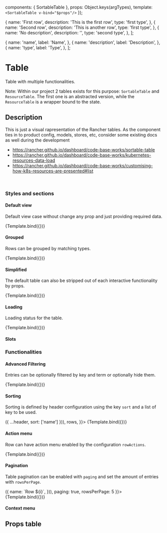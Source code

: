 

<Meta 
  title="Components/Table"
  component={SortableTable}
/>

  components: { SortableTable },
  props:      Object.keys(argTypes),
  template:   `<SortableTable v-bind="$props"/>`
});

  {
    name: 'First row',
    description: 'This is the first row',
    type: 'first type',
  },
  {
    name: 'Second row',
    description: 'This is another row',
    type: 'first type',
  },
  {
    name: 'No description',
    description: '',
    type: 'second type',
  },
];

  {
    name: 'name',
    label: 'Name',
  },
  {
    name: 'description',
    label: 'Description',
  },
  {
    name: 'type',
    label: 'Type',
  },
];

# Table

Table with multiple functionalities. 

Note: Within our project 2 tables exists for this purpose: `SortableTable` and `ResourceTable`. 
The first one is an abstracted version, while the `ResourceTable` is a wrapper bound to the state.

## Description

This is just a visual rapresentation of the Rancher tables.
As the component ties in to product config, models, stores, etc, consider some existing docs as well during the development

- https://rancher.github.io/dashboard/code-base-works/sortable-table
- https://rancher.github.io/dashboard/code-base-works/kubernetes-resources-data-load
- https://rancher.github.io/dashboard/code-base-works/customising-how-k8s-resources-are-presented#list

<br/>

### Styles and sections

#### Default view

Default view case without change any prop and just providing required data.

<Canvas>
  <Story
    name="Default view"
    args={{
      headers,
      rows,
    }}>
    {Template.bind({})}
  </Story>
</Canvas>

#### Grouped

Rows can be grouped by matching types.

<Canvas>
  <Story
    name="Grouped view"
    args={{
      headers,
      rows,
      groupBy: 'type',
    }}>
    {Template.bind({})}
  </Story>
</Canvas>

#### Simplified

The default table can also be stripped out of each interactive functionality by props.

<Canvas>
  <Story
    name="Simplified view"
    args={{
      headers,
      rows,
      search: false,
      rowActions: false,
      tableActions: false,
    }}>
    {Template.bind({})}
  </Story>
</Canvas>


#### Loading

Loading status for the table.

<Canvas>
  <Story
    name="Loading"
    args={{
      headers,
      rows: [],
      loading: true
    }}>
    {Template.bind({})}
  </Story>
</Canvas>

#### Slots

### Functionalities

#### Advanced Filtering

Entries can be optionally filtered by key and term or optionally hide them.

<Canvas>
  <Story
    name="Advanced Filtering"
    args={{
      headers,
      rows,
      hasAdvancedFiltering: true,
    }}>
    {Template.bind({})}
  </Story>
</Canvas>


#### Sorting

Sorting is defined by header configuration using the key `sort` and a list of key to be used.

<Canvas>
  <Story
    name="Sorting"
    args={{
      headers: headers.map(header => ({ ...header, sort: ['name'] })),
      rows,
    }}>
    {Template.bind({})}
  </Story>
</Canvas>

#### Action menu

Row can have action menu enabled by the configuration `rowActions`.

<Canvas>
  <Story
    name="Action menu"
    args={{
      headers,
      rows,
    }}>
    {Template.bind({})}
  </Story>
</Canvas>


#### Pagination

Table pagination can be enabled with `paging` and set the amount of entries with `rowsPerPage`.

<Canvas>
  <Story
    name="Pagination"
    args={{
      headers,
      rows: Array.from(new Array(100)).map((el, i) => ({
        name: `Row ${i}`,
      })),
      paging: true,
      rowsPerPage: 5
    }}>
    {Template.bind({})}
  </Story>
</Canvas>

#### Context menu

## Props table

<ArgsTable of={SortableTable} />
